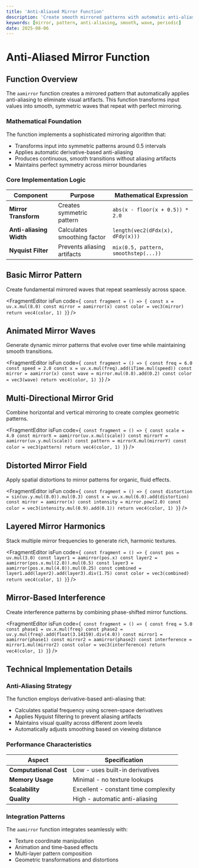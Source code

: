 ```yaml
---
title: 'Anti-Aliased Mirror Function'
description: 'Create smooth mirrored patterns with automatic anti-aliasing for high-quality visual effects'
keywords: [mirror, pattern, anti-aliasing, smooth, wave, periodic]
date: 2025-08-06
---
```



# Anti-Aliased Mirror Function

## Function Overview

The `aamirror` function creates a mirrored pattern that automatically applies anti-aliasing to eliminate visual artifacts. This function transforms input values into smooth, symmetric waves that repeat with perfect mirroring.

### Mathematical Foundation

The function implements a sophisticated mirroring algorithm that:

- Transforms input into symmetric patterns around 0.5 intervals
- Applies automatic derivative-based anti-aliasing
- Produces continuous, smooth transitions without aliasing artifacts
- Maintains perfect symmetry across mirror boundaries

### Core Implementation Logic

| Component               | Purpose                     | Mathematical Expression              |
| ----------------------- | --------------------------- | ------------------------------------ |
| **Mirror Transform**    | Creates symmetric pattern   | `abs(x - floor(x + 0.5)) * 2.0`      |
| **Anti-aliasing Width** | Calculates smoothing factor | `length(vec2(dFdx(x), dFdy(x)))`     |
| **Nyquist Filter**      | Prevents aliasing artifacts | `mix(0.5, pattern, smoothstep(...))` |

## Basic Mirror Pattern

Create fundamental mirrored waves that repeat seamlessly across space.

<FragmentEditor
        isFun
        code={`
const fragment = () => {
        const x = uv.x.mul(8.0)
        const mirror = aamirror(x)
        const color = vec3(mirror)
        return vec4(color, 1)
}`}
/>

## Animated Mirror Waves

Generate dynamic mirror patterns that evolve over time while maintaining smooth transitions.

<FragmentEditor
        isFun
        code={`
const fragment = () => {
        const freq = 6.0
        const speed = 2.0
        const x = uv.x.mul(freq).add(iTime.mul(speed))
        const mirror = aamirror(x)
        const wave = mirror.mul(0.8).add(0.2)
        const color = vec3(wave)
        return vec4(color, 1)
}`}
/>

## Multi-Directional Mirror Grid

Combine horizontal and vertical mirroring to create complex geometric patterns.

<FragmentEditor
        isFun
        code={`
const fragment = () => {
        const scale = 4.0
        const mirrorX = aamirror(uv.x.mul(scale))
        const mirrorY = aamirror(uv.y.mul(scale))
        const pattern = mirrorX.mul(mirrorY)
        const color = vec3(pattern)
        return vec4(color, 1)
}`}
/>

## Distorted Mirror Field

Apply spatial distortions to mirror patterns for organic, fluid effects.

<FragmentEditor
        isFun
        code={`
const fragment = () => {
        const distortion = sin(uv.y.mul(8.0)).mul(0.3)
        const x = uv.x.mul(6.0).add(distortion)
        const mirror = aamirror(x)
        const intensity = mirror.pow(2.0)
        const color = vec3(intensity.mul(0.9).add(0.1))
        return vec4(color, 1)
}`}
/>

## Layered Mirror Harmonics

Stack multiple mirror frequencies to generate rich, harmonic textures.

<FragmentEditor
        isFun
        code={`
const fragment = () => {
        const pos = uv.mul(3.0)
        const layer1 = aamirror(pos.x)
        const layer2 = aamirror(pos.x.mul(2.0)).mul(0.5)
        const layer3 = aamirror(pos.x.mul(4.0)).mul(0.25)
        const combined = layer1.add(layer2).add(layer3).div(1.75)
        const color = vec3(combined)
        return vec4(color, 1)
}`}
/>

## Mirror-Based Interference

Create interference patterns by combining phase-shifted mirror functions.

<FragmentEditor
        isFun
        code={`
const fragment = () => {
        const freq = 5.0
        const phase1 = uv.x.mul(freq)
        const phase2 = uv.y.mul(freq).add(float(3.14159).div(4.0))
        const mirror1 = aamirror(phase1)
        const mirror2 = aamirror(phase2)
        const interference = mirror1.mul(mirror2)
        const color = vec3(interference)
        return vec4(color, 1)
}`}
/>

## Technical Implementation Details

### Anti-Aliasing Strategy

The function employs derivative-based anti-aliasing that:

- Calculates spatial frequency using screen-space derivatives
- Applies Nyquist filtering to prevent aliasing artifacts
- Maintains visual quality across different zoom levels
- Automatically adjusts smoothing based on viewing distance

### Performance Characteristics

| Aspect                 | Specification                        |
| ---------------------- | ------------------------------------ |
| **Computational Cost** | Low - uses built-in derivatives      |
| **Memory Usage**       | Minimal - no texture lookups         |
| **Scalability**        | Excellent - constant time complexity |
| **Quality**            | High - automatic anti-aliasing       |

### Integration Patterns

The `aamirror` function integrates seamlessly with:

- Texture coordinate manipulation
- Animation and time-based effects
- Multi-layer pattern composition
- Geometric transformations and distortions
